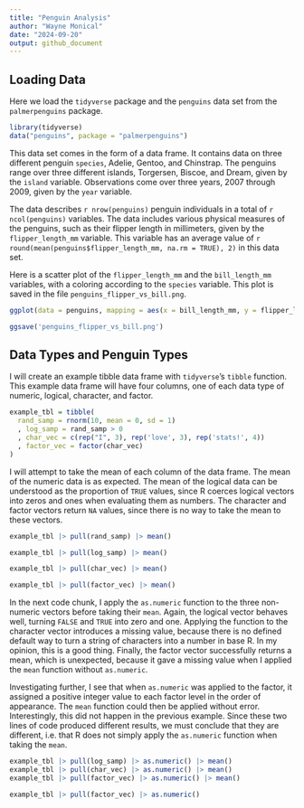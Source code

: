 ```yaml
---
title: "Penguin Analysis"
author: "Wayne Monical"
date: "2024-09-20"
output: github_document
---
```



## Loading Data

Here we load the `tidyverse` package and the `penguins` data set from the `palmerpenguins` package.

```r
library(tidyverse)
data("penguins", package = "palmerpenguins")
```


This data set comes in the form of a data frame. It contains data on three different penguin `species`, Adelie, Gentoo, and Chinstrap. The penguins range over three different islands, Torgersen, Biscoe, and Dream, given by the `island` variable. Observations come over three years, 2007 through 2009, given by the `year` variable.

The data describes `r nrow(penguins)` penguin individuals in a total of `r ncol(penguins)` variables. 
The data includes various physical measures of the penguins, such as their flipper length in millimeters, given by the `flipper_length_mm` variable. This variable has an average value of `r round(mean(penguins$flipper_length_mm, na.rm = TRUE), 2)` in this data set. 

Here is a scatter plot of the `flipper_length_mm` and the `bill_length_mm` variables, with a coloring according to the `species` variable. This plot is saved in the file `penguins_flipper_vs_bill.png`.
```r
ggplot(data = penguins, mapping = aes(x = bill_length_mm, y = flipper_length_mm, color = species)) + geom_point() + ggtitle('Penguin Flipper Length Versus Bill Length in MM')

ggsave('penguins_flipper_vs_bill.png')
```


## Data Types and Penguin Types

I will create an example tibble data frame with `tidyverse`'s `tibble` function. This example data frame will have four columns, one of each data type of numeric, logical, character, and factor. 

```r
example_tbl = tibble(
  rand_samp = rnorm(10, mean = 0, sd = 1)
  , log_samp = rand_samp > 0
  , char_vec = c(rep("I", 3), rep('love', 3), rep('stats!', 4))
  , factor_vec = factor(char_vec)
)
```

I will attempt to take the mean of each column of the data frame. The mean of the numeric data is as expected. The mean of the logical data can be understood as the proportion of `TRUE` values, since R coerces logical vectors into zeros and ones when evaluating them as numbers. The character and factor vectors return `NA` values, since there is no way to take the mean to these vectors. 
```r
example_tbl |> pull(rand_samp) |> mean()
```

```r
example_tbl |> pull(log_samp) |> mean()
```


```r
example_tbl |> pull(char_vec) |> mean()
```


```r
example_tbl |> pull(factor_vec) |> mean()
```


In the next code chunk, I apply the `as.numeric` function to the three non-numeric vectors before taking their `mean`. Again, the logical vector behaves well, turning `FALSE` and `TRUE` into zero and one. Applying the function to the character vector introduces a missing value, because there is no defined default way to turn a string of characters into a number in base R. In my opinion, this is a good thing. Finally, the factor vector successfully returns a mean, which is unexpected, because it gave a missing value when I applied the `mean` function without `as.numeric`. 

Investigating further, I see that when `as.numeric` was applied to the factor, it assigned a positive integer value to each factor level in the order of appearance. The `mean` function could then be applied without error. Interestingly, this did not happen in the previous example. Since these two lines of code produced different results, we must conclude that they are different, i.e. that R does not simply apply the `as.numeric` function when taking the `mean`. 

```r
example_tbl |> pull(log_samp) |> as.numeric() |> mean()
example_tbl |> pull(char_vec) |> as.numeric() |> mean()
example_tbl |> pull(factor_vec) |> as.numeric() |> mean()
```

```r
example_tbl |> pull(factor_vec) |> as.numeric()
```


